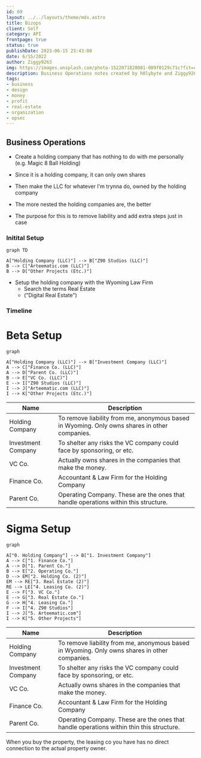 ```yaml
---
id: 69
layout: ../../layouts/theme/mdx.astro
title: Bizops
client: Self
category: API
frontpage: true
status: true
publishDate: 2023-06-15 23:43:00
date: 6/15/2022
author: Ziggy9263
img: https://images.unsplash.com/photo-1522071820081-009f0129c71c?fit=crop&w=1400&h=700&q=75
description: Business Operations notes created by h0lybyte and Ziggy9263.
tags:
- business
- design
- money
- profit
- real-estate
- organization
- opsec
---
```


## Business Operations

- Create a holding company that has nothing to do with me personally (e.g. Magic 8 Ball Holding)
- Since it is a holding company, it can only own shares
- Then make the LLC for whatever I'm trynna do, owned by the holding company
- The more nested the holding companies are, the better

- The purpose for this is to remove liability and add extra steps just in case

### Initital Setup
```mermaid
graph TD

A["Holding Company (LLC)"] --> B["Z90 Studios (LLC)"]
B --> C["Arteematic.com (LLC)"]
B --> D["Other Projects (Etc.)"]
```
- Setup the holding company with the Wyoming Law Firm
	- Search the terms Real Estate
	- ("Digital Real Estate")

### Timeline


# Beta Setup
```mermaid
graph 

A["Holding Company (LLC)"] --> B["Investment Company (LLC)"]
A --> C["Finance Co. (LLC)"]
A --> D["Parent Co. (LLC)"]
B --> E["VC Co. (LLC)"]
E --> I["Z90 Studios (LLC)"]
I --> J["Arteematic.com (LLC)"]
I --> K["Other Projects (Etc.)"]
```
Name | Description
---- | ----
Holding Company | To remove liability from me, anonymous based in Wyoming. Only owns shares in other companies.
Investment Company | To shelter any risks the VC company could face by sponsoring, or etc.
VC Co. | Actually owns shares in the companies that make the money.
Finance Co. | Accountant & Law Firm for the Holding Company
Parent Co. | Operating Company. These are the ones that handle operations within this structure.


# Sigma Setup
```mermaid
graph 

A["0. Holding Company"] --> B["1. Investment Company"]
A --> C["1. Finance Co."]
A --> D["1. Parent Co."]
B --> E["2. Operating Co."]
D --> EM["2. Holding Co. (2)"]
EM --> RE["3. Real Estate (2)"]
RE --> LE["4. Leasing Co. (2)"]
E --> F["3. VC Co."]
E --> G["3. Real Estate Co."]
G --> H["4. Leasing Co."]
F --> I["4. Z90 Studios"]
I --> J["5. Arteematic.com"]
I --> K["5. Other Projects"]
```
Name | Description
---- | ----
Holding Company | To remove liability from me, anonymous based in Wyoming. Only owns shares in other companies.
Investment Company | To shelter any risks the VC company could face by sponsoring, or etc.
VC Co. | Actually owns shares in the companies that make the money.
Finance Co. | Accountant & Law Firm for the Holding Company
Parent Co. | Operating Company. These are the ones that handle operations within thin this structure.

When you buy the property, the leasing co you have has no direct connection to the actual property owner.
